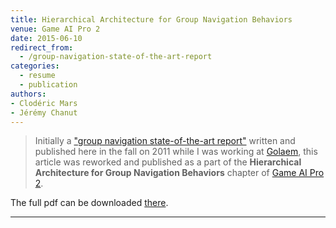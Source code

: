 ```yaml
---
title: Hierarchical Architecture for Group Navigation Behaviors
venue: Game AI Pro 2
date: 2015-06-10
redirect_from:
  - /group-navigation-state-of-the-art-report
categories:
  - resume
  - publication
authors:
- Clodéric Mars
- Jérémy Chanut
---
```


> Initially a
> ["group navigation state-of-the-art report"](https://github.com/cloderic/Group-navigation-state-of-the-art-report)
> written and published here in the fall on 2011 while I was working at
> [Golaem](http://golaem.com), this article was reworked and published as a part
> of the **Hierarchical Architecture for Group Navigation Behaviors** chapter of
> [Game AI Pro 2](http://www.gameaipro.com).

The full pdf can be downloaded
[there](/content/2015-06-10-hierarchical-architecture-for-group-navigation-behaviors/GameAIPro2_Chapter20_Hierarchical_Architecture_for_Group_Navigation_Behaviors.pdf 'Game AI Pro 2 - Hierarchical Architecture
for Group Navigation Behaviors').

---

<Pdf
  title={frontmatter.title}
  href="http://www.gameaipro.com"
  src="/content/2015-06-10-hierarchical-architecture-for-group-navigation-behaviors/GameAIPro2_Chapter20_Hierarchical_Architecture_for_Group_Navigation_Behaviors.pdf"
  className="aspect-[21/30]"
/>
